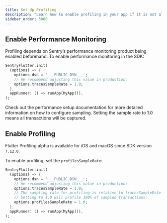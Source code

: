 ```yaml
---
title: Set Up Profiling
description: "Learn how to enable profiling in your app if it is not already set up."
sidebar_order: 5000
---
```


<PlatformContent includePath="profiling/index/preface" />
<PlatformContent includePath="profiling/index/why-profiling" />

## Enable Performance Monitoring

Profiling depends on Sentry’s performance monitoring product being enabled beforehand. To enable performance monitoring in the SDK:

<SignInNote />

```dart
SentryFlutter.init(
  (options) => {
    options.dsn = '___PUBLIC_DSN___';
    // We recommend adjusting this value in production:
    options.tracesSampleRate = 1.0;
  },
  appRunner: () => runApp(MyApp()),
);
```

Check out the <PlatformLink to="/performance/">performance setup documentation</PlatformLink> for more detailed information on how to configure sampling. Setting the sample rate to 1.0 means all transactions will be captured.

## Enable Profiling

<Note>

Flutter Profiling alpha is available for iOS and macOS since SDK version `7.12.0`.

</Note>

To enable profiling, set the `profilesSampleRate`:

<SignInNote />

```dart
SentryFlutter.init(
  (options) => {
    options.dsn = '___PUBLIC_DSN___';
    // We recommend adjusting this value in production:
    options.tracesSampleRate = 1.0;
    // The sampling rate for profiling is relative to tracesSampleRate
    // Setting to 1.0 will profile 100% of sampled transactions:
    options.profilesSampleRate = 1.0;
  },
  appRunner: () => runApp(MyApp()),
);
```

